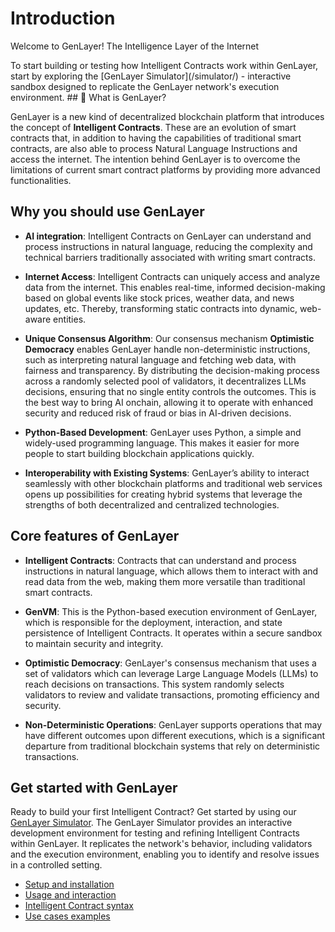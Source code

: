 # Introduction 
Welcome to GenLayer!
The Intelligence Layer of the Internet


<Callout>
  To start building or testing how Intelligent Contracts work within GenLayer, start by exploring the [GenLayer Simulator](/simulator/) - interactive sandbox designed to replicate the GenLayer network's execution environment.
</Callout>
## 🔎 What is GenLayer?

GenLayer is a new kind of decentralized blockchain platform that introduces the concept of **Intelligent Contracts**. These are an evolution of smart contracts that, in addition to having the capabilities of traditional smart contracts, are also able to process Natural Language Instructions and access the internet. The intention behind GenLayer is to overcome the limitations of current smart contract platforms by providing more advanced functionalities.

## Why you should use GenLayer

- **AI integration**: Intelligent Contracts on GenLayer can understand and process instructions in natural language, reducing the complexity and technical barriers traditionally associated with writing smart contracts. 
  
- **Internet Access**: Intelligent Contracts can uniquely access and analyze data from the internet. This enables real-time, informed decision-making based on global events like stock prices, weather data, and news updates, etc. Thereby, transforming static contracts into dynamic, web-aware entities.

- **Unique Consensus Algorithm**: Our consensus mechanism **Optimistic Democracy** enables GenLayer handle non-deterministic instructions, such as interpreting natural language and fetching web data, with fairness and transparency. By distributing the decision-making process across a randomly selected pool of validators, it decentralizes LLMs decisions, ensuring that no single entity controls the outcomes. This is the best way to bring AI onchain, allowing it to operate with enhanced security and reduced risk of fraud or bias in AI-driven decisions.

- **Python-Based Development**: GenLayer uses Python, a simple and widely-used programming language. This makes it easier for more people to start building blockchain applications quickly.

- **Interoperability with Existing Systems**: GenLayer’s ability to interact seamlessly with other blockchain platforms and traditional web services opens up possibilities for creating hybrid systems that leverage the strengths of both decentralized and centralized technologies.

## Core features of GenLayer

- **Intelligent Contracts**: Contracts that can understand and process instructions in natural language, which allows them to interact with and read data from the web, making them more versatile than traditional smart contracts.

- **GenVM**: This is the Python-based execution environment of GenLayer, which is responsible for the deployment, interaction, and state persistence of Intelligent Contracts. It operates within a secure sandbox to maintain security and integrity.

- **Optimistic Democracy**: GenLayer's consensus mechanism that uses a set of validators which can leverage Large Language Models (LLMs) to reach decisions on transactions. This system randomly selects validators to review and validate transactions, promoting efficiency and security.

- **Non-Deterministic Operations**: GenLayer supports operations that may have different outcomes upon different executions, which is a significant departure from traditional blockchain systems that rely on deterministic transactions.


## Get started with GenLayer
Ready to build your first Intelligent Contract? Get started by using our [GenLayer Simulator](/simulator). The GenLayer Simulator provides an interactive development environment for testing and refining Intelligent Contracts within GenLayer. It replicates the network's behavior, including validators and the execution environment, enabling you to identify and resolve issues in a controlled setting.

- [Setup and installation](/simulator/installation)
- [Usage and interaction](/simulator/usage-and-interaction)
- [Intelligent Contract syntax](/simulator/intelligent-contract-syntax)
- [Use cases examples](/simulator/use-cases)
